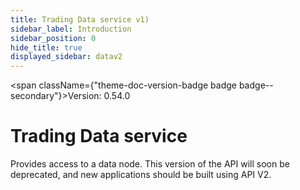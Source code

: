 ```yaml
---
title: Trading Data service v1)
sidebar_label: Introduction
sidebar_position: 0
hide_title: true
displayed_sidebar: datav2
---
```



<span className={"theme-doc-version-badge badge badge--secondary"}>Version: 0.54.0</span>

# Trading Data service

Provides access to a data node. This version of the API will soon be deprecated, and new applications should
be built using API V2.
